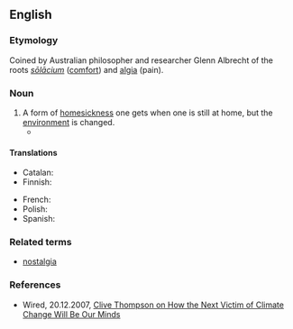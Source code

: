 ==English==

===Etymology===
Coined by Australian philosopher and researcher Glenn Albrecht of the roots {{etyl|la|en}} ''[[solacium|sōlācium]]'' ([[solace|comfort]]) and {{etyl|grc|en}} [[-algia|algia]] (pain).

===Noun===
{{en-noun|-}}

# A form of [[homesick]]ness one gets when one is still at home, but the [[environment]] is changed.
#* {{quote-book|en|title=The Villa at the Edge of the Empire |author=Fiona Farrell |year=2015 |page=342 |ISBN=9781775537519 |passage=Part of what I feel in this city is '''solastalgia''', not so much for buildings as for the routines I established around those buildings: the walk to visit friends in the CBD, the stroll to the cinema. }}

====Translations====
{{trans-top|form of homesickness}}
* Catalan: {{t|ca|solastàlgia|f}}
* Finnish: {{t+|fi|solastalgia}}
{{trans-mid}}
* French: {{t+|fr|solastalgie|f}}
* Polish: {{t+|pl|solastalgia|f}}
* Spanish: {{t|es|solastalgia|f}}
{{trans-bottom}}

===Related terms===
* [[nostalgia]]

===References===
* Wired, 20.12.2007, [https://archive.is/20130630162026/www.wired.com/techbiz/people/magazine/16-01/st_thompson/ Clive Thompson on How the Next Victim of Climate Change Will Be Our Minds]